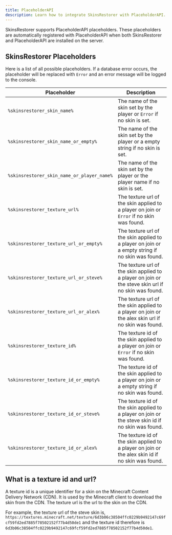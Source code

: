 ```yaml
---
title: PlaceholderAPI
description: Learn how to integrate SkinsRestorer with PlaceholderAPI.
---
```


SkinsRestorer supports PlaceholderAPI placeholders. These placeholders are automatically registered with
PlaceholderAPI when both SkinsRestorer and PlaceholderAPI are installed on the server.

## SkinsRestorer Placeholders

Here is a list of all possible placeholders. If a database error occurs, the placeholder will be replaced with
`Error` and an error message will be logged to the console.

| Placeholder                                | Description                                                                                         |
| ------------------------------------------ | --------------------------------------------------------------------------------------------------- |
| `%skinsrestorer_skin_name%`                | The name of the skin set by the player or `Error` if no skin is set.                                |
| `%skinsrestorer_skin_name_or_empty%`       | The name of the skin set by the player or a empty string if no skin is set.                         |
| `%skinsrestorer_skin_name_or_player_name%` | The name of the skin set by the player or the player name if no skin is set.                        |
| `%skinsrestorer_texture_url%`              | The texture url of the skin applied to a player on join or `Error` if no skin was found.            |
| `%skinsrestorer_texture_url_or_empty%`     | The texture url of the skin applied to a player on join or a empty string if no skin was found.     |
| `%skinsrestorer_texture_url_or_steve%`     | The texture url of the skin applied to a player on join or the steve skin url if no skin was found. |
| `%skinsrestorer_texture_url_or_alex%`      | The texture url of the skin applied to a player on join or the alex skin url if no skin was found.  |
| `%skinsrestorer_texture_id%`               | The texture id of the skin applied to a player on join or `Error` if no skin was found.             |
| `%skinsrestorer_texture_id_or_empty%`      | The texture id of the skin applied to a player on join or a empty string if no skin was found.      |
| `%skinsrestorer_texture_id_or_steve%`      | The texture id of the skin applied to a player on join or the steve skin id if no skin was found.   |
| `%skinsrestorer_texture_id_or_alex%`       | The texture id of the skin applied to a player on join or the alex skin id if no skin was found.    |

## What is a texture id and url?

A texture id is a unique identifier for a skin on the Minecraft Content Delivery Network (CDN). It is used by the
Minecraft client to download the skin from the CDN. The texture url is the url to the skin on the CDN.

For example, the texture url of the steve skin is, `https://textures.minecraft.net/texture/6d3b06c38504ffc0229b9492147c69fcf59fd2ed7885f78502152f77b4d50de1`
and the texture id therefore is `6d3b06c38504ffc0229b9492147c69fcf59fd2ed7885f78502152f77b4d50de1`.
